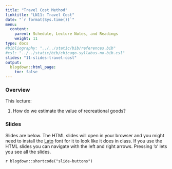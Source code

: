 ```yaml
---
title: "Travel Cost Method"
linktitle: "LN11: Travel Cost"
date: "`r format(Sys.time())`"
menu:
  content:
    parent: Schedule, Lecture Notes, and Readings
    weight: 11
type: docs
#bibliography: "../../static/bib/references.bib"
#csl: "../../static/bib/chicago-syllabus-no-bib.csl"
slides: "11-slides-travel-cost"
output:
  blogdown::html_page:
    toc: false
---
```


### Overview

This lecture:

1. How do we estimate the value of recreational goods?

### Slides

Slides are below. 
The HTML slides will open in your browser and you might need to install the [Lato](https://fonts.google.com/specimen/Lato) font for it to look like it does in class.
If you use the HTML slides you can navigate with the left and right arrows.
Pressing 'o' lets you see all the slides.

`r blogdown::shortcode("slide-buttons")`

